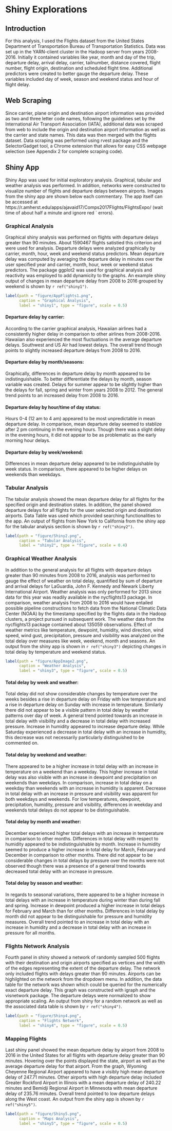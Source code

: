 
# Shiny Explorations

## Introduction

For this analysis, I used the Flights dataset from the United States Department of Transportation Bureau of Transportation Statistics. Data was set up in the YARN-client cluster in the Hadoop server from years 2008-2016. Initially it contained variables like year, month and day of the trip, departure delay, arrival delay, carrier, tailnumber, distance covered, flight number, flight origin, destination and scheduled flight time. Additional predictors were created to better gauge the departure delay. These variables included day of week, season and weekend status and hour of flight delay. 

## Web Scraping
Since carrier, plane origin and destination airport information was provided as two and three letter code names, following the guidelines set by the International Air Transport Association (IATA), additional data was scraped from web to include the origin and destination airport information as well as the carrier and state names. This data was then merged with the flights dataset. Data scraping was performed using rvest package and the SelectorGadget tool, a Chrome extension that allows for easy CSS webpage selection (see Appendix 2 for complete scraping code).

## Shiny App
Shiny App was used for initial exploratory analysis. Graphical, tabular and weather analysis was performed. In addition, networks were constructed to visualize number of flights and departure delays between airports. Images from the shiny app are shown below each commentary. The app itself can be accessed at https://r.amherst.edu/apps/ajavaid17/Comps2017Flights/FlightsExpo/ (wait time of about half a minute and ignore red ` errors).

### Graphical Analysis
Graphical shiny analysis was performed on flights with departure delays greater than 90 minutes. About 1590467 flights satistied this criterion and were used for analysis. Departure delays were analyzed graphically by carrier, month, hour, week and weekend status predictors. Mean departure delay was computed by averaging the departure delay in minutes over the user specified year and carrier, month, hour, week or weekend status predictors. The package ggplot2 was used for graphical analysis and reactivity was employed to add dynamicity to the graphs. An example shiny output of changes in mean departure delay from 2008 to 2016 grouped by weekend is shown by `r ref("shiny1")`.

```r
label(path = "figure/AppFlights1.png", 
      caption = "Graphical Analysis", 
      label = "shiny1", type = "figure", scale = 0.5)
```


#### Departure delay by carrier:
According to the carrier graphical analysis, Hawaiian airlines had a consistently higher delay in comparison to other airlines from 2008-2016. Hawaiian also experienced the most fluctuations in the average departure delays. Southwest and US Air had lowest delays. The overall trend though points to slightly increased departure delays from 2008 to 2016. 

#### Departure delay by month/seasons:
Graphically, differences in departure delay by month appeared to be indistinguishable. To better differentiate the delays by month, season variable was created. Delays for summer appear to be slightly higher than the delays for fall, spring and winter from years 2008 to 2012. The general trend points to an increased delay from 2008 to 2016. 

#### Departure delay by hour/time of day status:
Hours 0-4 (12 am to 4 am) appeared to be most unpredictable in mean departure delay. In comparison, mean departure delay seemed to stablize after 2 pm continuing in the evening hours. Though there was a slight delay in the evening hours, it did not appear to be as problematic as the early morning hour delays. 

#### Departure delay by week/weekend:
Differences in mean departure delay appeared to be indistinguishable by week status. In comparison, there appeared to be higher delays on weekends than weekdays. 

\clearpage

### Tabular Analysis 
The tabular analysis showed the mean departure delay for all flights for the specified origin and destination states. In addition, the panel showed departure delays for all flights for the user selected origin and destination airports. Data Table was used which provided searching functionalities to the app. An output of flights from New York to California from the shiny app for the tabular analysis section is shown by `r ref("shiny2")`.

```r
label(path = "figure/Shiny2.png", 
      caption = "Tabular Analysis", 
      label = "shiny2", type = "figure", scale = 0.4)
```

\clearpage

### Graphical Weather Analysis
In addition to the general analysis for all flights with departure delays greater than 90 minutes from 2008 to 2016, analysis was performed to gauge the effect of weather on total delay, quantified by sum of departure and arrival delays for LaGuardia, John F. Kennedy and Newark Liberty International Airport. Weather analysis was only performed for 2013 since data for this year was readily available in the nycflights13 package. In comparison, weather analysis from 2008 to 2016 would have entailed possible pipeline constructions to fetch data from the National Climatic Data Center (NOAA) by the timestamp specified by the flights data in the Hadoop clusters, a project pursued in subsequent work. The weather data from the nycflights13 package contained about 135059 observations. Effect of weather metrics like temperature, dewpoint, humidity, wind direction, wind speed, wind gust, precipitation, pressure and visibility was analyzed on the total delay over measures like week, weekend, month and seasons. An output from the shiny app is shown in `r ref("shiny3")` depicting changes in total delay by temperature and weekend status.

```r
label(path = "figure/AppImage2.png", 
      caption = "Weather Analysis", 
      label = "shiny3", type = "figure", scale = 0.5)
```

#### Total delay by week and weather:
Total delay did not show considerable changes by temperature over the weeks besides a rise in departure delay on Friday with low temperature and a rise in departure delay on Sunday with increase in temperature. Similarly there did not appear to be a visible pattern in total delay by weather patterns over day of week. A general trend pointed towards an increase in total delay with  visibility and a decrease in total delay with increased pressure. Increase in humidity appeared to increase departure delay. While Saturday experienced a decrease in total delay with an increase in humidity, this decrease was not necessarily particularly distinguished to be commented on. 

#### Total delay by weekend and weather:
There appeared to be a higher increase in total delay with an increase in temperature on a weekend than a weekday. This higher increase in total delay was also visible with an increase in dewpoint and precipitation on weekends than weekdays. In comparison, increase in total delay on a weekday than weekends with an increase in humidity is apparent. Decrease in total delay with an increase in pressure and visibility was apparent for both weekdays and weekends. For low temperatures, dewpoint, precipitation, humidity, pressure and visibility, differences in weekday and weekends total delays do not appear to be distinguishable. 

#### Total delay by month and weather:
December experienced higher total delays with an increase in temperature in comparison to other months. Differences in total delay with respect to humidity appeared to be indistinguishable by month. Increase in humidity seemed to produce a higher increase in total delay for March, February and December in comparison to other months. There did not appear to be considerable changes in total delays by pressure over the months were not observed though there was a presence of a general trend towards decreased total delay with an increase in pressure. 

#### Total delay by season and weather:
In regards to seasonal variations, there appeared to be a higher increase in total delays with an increase in temperature during winter than during fall and spring. Increase in dewpoint produced a higher increase in total delays for February and March than for other months. Differences in total delay by month did not appear to be distinguishable for pressure and humidity measures. Overall trend pointed to an increase in total delay with an increase in humidity and a decrease in total delay with an increase in pressure for all months. 

\clearpage

### Flights Network Analysis
Fourth panel in shiny showed a network of randomly sampled 500 flights with their destination and origin airports specified as vertices and the width of the edges representing the extent of the departure delay. The network only included flights with delays greater than 90 minutes. Airports can be highilghted on the network from the dropdown menu. In addition, the data table for the network was shown which could be queried for the numerically exact departure delay. This graph was constructed with igraph and the visnetwork package. The departure delays were normalized to show appropriate scaling. An output from shiny for a random network as well as the associated data table is shown by `r ref("shiny4")`.

```r
label(path = "figure/Shiny4.png", 
      caption = "Flights Network", 
      label = "shiny4", type = "figure", scale = 0.5)
```

\clearpage

### Mapping Flights 
Last shiny panel showed the mean departure delay by airport from 2008 to 2016 in the United States for all flights with departure delay greater than 90 minutes. Hovering over the points displayed the state, airport as well as the average departure delay for that airport. From the graph, Wyoming Cheyenne Regional Airport appeared to have a visibly high mean departure delay of 247.71 minutes. Other airports with high departure delay included Greater Rockford Airport in Illinois with a mean departure delay of 240.22 minutes and Bemidji Regional Airport in Minnesota with mean departure delay of 235.76 minutes. Overall trend pointed to low departure delays along the West coast. An output from the shiny app is shown by `r ref("shiny5")`.

```r
label(path = "figure/Shiny5.png", 
      caption = "Maps Analysis", 
      label = "shiny5", type = "figure", scale = 0.5)
```

\clearpage

